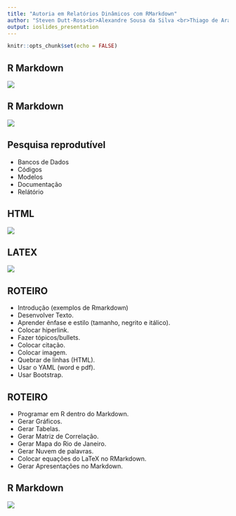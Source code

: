 ```yaml
---
title: "Autoria em Relatórios Dinâmicos com RMarkdown"
author: "Steven Dutt-Ross<br>Alexandre Sousa da Silva <br>Thiago de Araujo Severo dos Santos"
output: ioslides_presentation
---
```


```r
knitr::opts_chunk$set(echo = FALSE)
```

## R Markdown

![](rmarkdown0.png)


## R Markdown

![](rmarkdown1.png)

<!--

Markdown é uma linguagem de marcação simples para escrever textos<br>
O texto pode ser lido sem nenhum processamento, ou seja, da maneira como está escrito<br>
Outras linguagens de marcação como HTML e LATEX<br>
requerem um grande número de tags para formatar o texto, muitas vezes dificultando a leitura do código-fonte<br>
A proposta do Markdown é que o escritor se concentre no texto e não na formatação<br>
Pode ser convertido para vários outros formatos além de HTML<br>
fonte: Fernando Mayer (UFPR)
-->


## Pesquisa reprodutível

- Bancos de Dados
- Códigos
- Modelos
- Documentação
- Relátório

## HTML

![](exemploHTML.png)


## LATEX

![](exemploLATEX.png)

## ROTEIRO

- Introdução (exemplos de Rmarkdown)
- Desenvolver Texto.
- Aprender ênfase e estilo (tamanho, negrito e itálico).
- Colocar hiperlink.
- Fazer tópicos/bullets.
- Colocar citação.
- Colocar imagem.
- Quebrar de linhas (HTML).
- Usar o YAML (word e pdf).
- Usar Bootstrap.

## ROTEIRO

- Programar em R dentro do Markdown.
- Gerar Gráficos.
- Gerar Tabelas.
- Gerar Matriz de Correlação.
- Gerar Mapa do Rio de Janeiro.
- Gerar Nuvem de palavras.
- Colocar equações do LaTeX no RMarkdown.
- Gerar Apresentações no Markdown.


## R Markdown

![](rmarkdown2.png)



